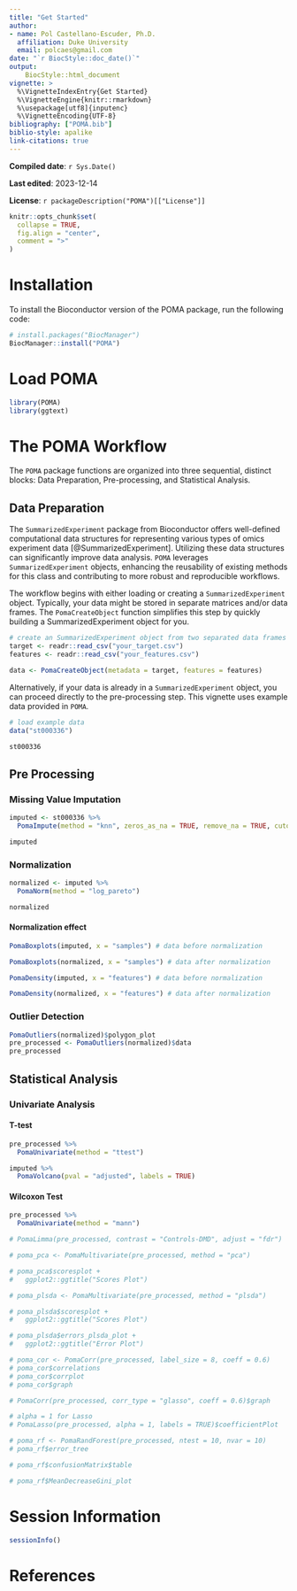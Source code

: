 ```yaml
---
title: "Get Started"
author: 
- name: Pol Castellano-Escuder, Ph.D.
  affiliation: Duke University
  email: polcaes@gmail.com
date: "`r BiocStyle::doc_date()`"
output: 
    BiocStyle::html_document
vignette: >
  %\VignetteIndexEntry{Get Started}
  %\VignetteEngine{knitr::rmarkdown}
  %\usepackage[utf8]{inputenc}
  %\VignetteEncoding{UTF-8}
bibliography: ["POMA.bib"]
biblio-style: apalike
link-citations: true
---
```


**Compiled date**: `r Sys.Date()`

**Last edited**: 2023-12-14

**License**: `r packageDescription("POMA")[["License"]]`

```r
knitr::opts_chunk$set(
  collapse = TRUE,
  fig.align = "center",
  comment = ">"
)
```

# Installation

To install the Bioconductor version of the POMA package, run the following code:     

```r
# install.packages("BiocManager")
BiocManager::install("POMA")
```

# Load POMA 

```r
library(POMA)
library(ggtext)
```

# The POMA Workflow

The `POMA` package functions are organized into three sequential, distinct blocks: Data Preparation, Pre-processing, and Statistical Analysis.

## Data Preparation

The `SummarizedExperiment` package from Bioconductor offers well-defined computational data structures for representing various types of omics experiment data [@SummarizedExperiment]. Utilizing these data structures can significantly improve data analysis. `POMA` leverages `SummarizedExperiment` objects, enhancing the reusability of existing methods for this class and contributing to more robust and reproducible workflows.

The workflow begins with either loading or creating a `SummarizedExperiment` object. Typically, your data might be stored in separate matrices and/or data frames. The `PomaCreateObject` function simplifies this step by quickly building a SummarizedExperiment object for you.    

```r
# create an SummarizedExperiment object from two separated data frames
target <- readr::read_csv("your_target.csv")
features <- readr::read_csv("your_features.csv")

data <- PomaCreateObject(metadata = target, features = features)
```

Alternatively, if your data is already in a `SummarizedExperiment` object, you can proceed directly to the pre-processing step. This vignette uses example data provided in `POMA`.         

```r
# load example data
data("st000336")
```

```r
st000336
```

<!-- ### Brief Description of the Example Data -->

<!-- This dataset comprises 57 samples, 31 metabolites, 1 covariate, and 2 experimental groups (Controls and DMD) from a targeted LC/MS study.   -->

<!-- _Duchenne Muscular Dystrophy (DMD) is an X-linked recessive form of muscular dystrophy that affects males via a mutation in the gene for the muscle protein, dystrophin. Progression of the disease results in severe muscle loss, ultimately leading to paralysis and death. Steroid therapy has been a commonly employed method for reducing the severity of symptoms. This study aims to quantify the urine levels of amino acids and organic acids in patients with DMD both with and without steroid treatment. Track the progression of DMD in patients who have provided multiple urine samples._     -->

<!-- This data was obtained from [Metabolomics Workbench](https://www.metabolomicsworkbench.org/data/DRCCMetadata.php?Mode=Study&DataMode=AllData&StudyID=ST000336&StudyType=MS&ResultType=1#DataTabs).     -->

## Pre Processing

<!-- This stage of the workflow is pivotal, as the decisions made here fundamentally influence the final statistical results. This phase is methodically segmented into three steps: Missing Value Imputation, Normalization, and Outlier Detection. -->

### Missing Value Imputation

<!-- In metabolomics studies, it's not uncommon for certain features to be undetectable or unquantifiable in some samples, owing to a variety of biological and technical factors [@imputation]. To address this prevalent issue, `POMA` provides a suite of seven distinct imputation methods, each designed to effectively handle missing data. The choice of method can significantly impact the subsequent analysis, so it's crucial to select the one that aligns best with the specific characteristics and requirements of your dataset. To perform imputation, simply execute the following code: -->

```r
imputed <- st000336 %>% 
  PomaImpute(method = "knn", zeros_as_na = TRUE, remove_na = TRUE, cutoff = 20)

imputed
```

### Normalization

<!-- Following missing value imputation, the next crucial step in the process is Data Normalization. In mass spectrometry (MS) data, various factors can introduce significant variability that profoundly impacts the final statistical outcomes. Normalization is thus an essential step, as it corrects for these variations, ensuring that the data can be compared more reliably across.       -->

```r
normalized <- imputed %>% 
  PomaNorm(method = "log_pareto")

normalized
```

#### Normalization effect

<!-- `PomaBoxplots` generates boxplots for all samples or features of a `SummarizedExperiment` object. Here, we can compare objects before and after normalization step.     -->

```r
PomaBoxplots(imputed, x = "samples") # data before normalization
```

```r
PomaBoxplots(normalized, x = "samples") # data after normalization
```

<!-- On the other hand, `PomaDensity` shows the distribution of all features before and after the normalization process.     -->

```r
PomaDensity(imputed, x = "features") # data before normalization
```

```r
PomaDensity(normalized, x = "features") # data after normalization
```

### Outlier Detection

<!-- Finally, the last step of this block is the Outlier Detection. Outlers are defined as observations that are not concordant with those of the vast majority of the remaining data points. These values can have an enormous influence on the resultant statistical analysis, being a dangerous ground for all required assumptions in the most commonly applied parametric tests in mass spectrometry as well as for all also required assumptions in many regression techniques and predictive modeling approaches. **POMA** allows the analysis of outliers as well as the possibility to remove them from the analysis using different modulable parameters.     -->

<!-- Analyze and remove outliers running the following two lines of code.   -->

```r
PomaOutliers(normalized)$polygon_plot
pre_processed <- PomaOutliers(normalized)$data
pre_processed
```

## Statistical Analysis

<!-- Once the data have been pre-processed, you can start with the statistical analysis step! **POMA** offers many different statistical methods and possible combinations to compute. However, in this vignette we will comment only some of the most used.     -->

### Univariate Analysis

<!-- `PomaUnivariate` computes four univariate methods (ttest, ANOVA and ANCOVA, Wilcoxon test and Kruskal-Wallis Rank Sum Test) that you can perform changing only the "method" argument.    -->

#### T-test

```r
pre_processed %>% 
  PomaUnivariate(method = "ttest")
```

<!-- You can also compute a volcano plot using the T-test results.    -->

```r
imputed %>% 
  PomaVolcano(pval = "adjusted", labels = TRUE)
```

#### Wilcoxon Test

```r
pre_processed %>% 
  PomaUnivariate(method = "mann")
```

<!-- ### Limma -->

<!-- Other of the wide used statistical methods in many different omics, such as epigenomics or transcriptomics, is **limma** [@limma]. **POMA** provides an easy use implementation of _limma_ you only have to specify the desired contrast to compute.      -->

```r
# PomaLimma(pre_processed, contrast = "Controls-DMD", adjust = "fdr")
```

<!-- ### Multivariate Analysis -->

<!-- On the other hand, multivariate analysis implemented in **POMA** is quite similar to the univariate approaches. `PomaMultivariate` allows users to compute a PCA, PLS-DA or sPLS-DA by changing only the "method" parameter. This function is based on **mixOmics** package [@mixOmics].     -->

<!-- #### Principal Component Analysis -->

```r
# poma_pca <- PomaMultivariate(pre_processed, method = "pca")
```

```r
# poma_pca$scoresplot +
#   ggplot2::ggtitle("Scores Plot")
```

<!-- #### PLS-DA -->

```r
# poma_plsda <- PomaMultivariate(pre_processed, method = "plsda")
```

```r
# poma_plsda$scoresplot +
#   ggplot2::ggtitle("Scores Plot")
```

```r
# poma_plsda$errors_plsda_plot +
#   ggplot2::ggtitle("Error Plot")
```

<!-- ### Correlation Analysis -->

<!-- Often, correlation analysis is used to explore and discover relationships and patterns within our data. `PomaCorr` provides a flexible and easy way to do that providing a table with all pairwise coorelations in the data, a correlogram and a correlation graph.     -->

```r
# poma_cor <- PomaCorr(pre_processed, label_size = 8, coeff = 0.6)
# poma_cor$correlations
# poma_cor$corrplot
# poma_cor$graph
```

<!-- Alternatively, if you switch the "corr_type" parameter to "glasso", this function will compute a **Gaussian Graphical Model** using the **glmnet** package [@glasso].    -->

```r
# PomaCorr(pre_processed, corr_type = "glasso", coeff = 0.6)$graph
```

<!-- ### Lasso, Ridge and Elasticnet -->

<!-- **POMA** also provides a function to perform a Lasso, Ridge and Elasticnet regression for binary outcomes in a very intuitive and easy way. `PomaLasso` is based on **glmnet** package [@glmnet]. This function allows you to create a test subset in your data, evaluate the prediction of your models and export the model computed (it could be useful to perform prediction models with MS data). If "ntest" parameter is set to NULL, `PomaLasso` will use all observations to create the model (useful for feature selection).     -->

```r
# alpha = 1 for Lasso
# PomaLasso(pre_processed, alpha = 1, labels = TRUE)$coefficientPlot
```

<!-- ### Random Forest -->

<!-- Finally, the random forest algorithm is also implemented in **POMA**. `PomaRandForest` uses the **randomForest** package [@randomForest] to facilitate the implementation of the algorithm and creates automatically both test and train sets to compute and evaluate the resultant models.      -->

```r
# poma_rf <- PomaRandForest(pre_processed, ntest = 10, nvar = 10)
# poma_rf$error_tree
```

<!-- Resultant random forest model confusion matrix for **test** set:   -->

```r
# poma_rf$confusionMatrix$table
```

<!-- Gini index plot for the top 10 predictors:   -->

```r
# poma_rf$MeanDecreaseGini_plot
```

# Session Information

```r
sessionInfo()
```

# References

